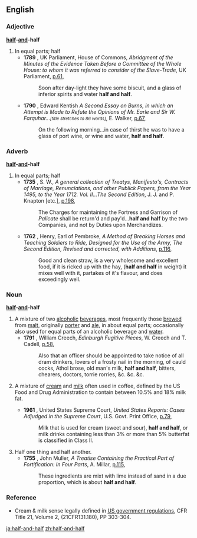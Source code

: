 ==English==

===Adjective===
'''[[half]]-[[and]]-half'''
#In equal parts; half 
#*'''1789''' {{UK}}, UK Parliament, House of Commons, ''Abridgment of the Minutes of the Evidence Taken Before a Committee of the Whole House: to whom it was referred to consider of the Slave-Trade'', UK Parliament, [http://books.google.com/books?vid=OCLC28751368&id=U1cSAAAAIAAJ&pg=RA3-PA61&lpg=RA3-PA61&dq=half-and-half+date:1781-1790&num=100 p.61],
#*:Soon after day-light they have some biscuit, and a glass of inferior spirits and water '''half and half'''.
#*'''1790''' {{UK}}, Edward Kentish ''A Second Essay on Burns, in which an Attempt is Made to Refute the Opinions of Mr. Earle and Sir W. Farquhar...<small>[title stretches to 86 words]</small>'', E. Walker, [http://books.google.com/books?vid=OCLC14760990&id=I1eQngSVqWsC&pg=RA1-PA67&lpg=RA1-PA67&dq=half-and-half+date:1791-1800&num=100 p.67],
#*: On the following morning...in case of thirst he was to have a glass of port wine, or wine and water, '''half and half'''.


===Adverb===
'''[[half]]-[[and]]-half'''
#In equal parts; half
#*'''1735''' {{UK}}, S. W., ''A general collection of Treatys, Manifesto's, Contracts of Marriage, Renunciations, and other Publick Papers, from the Year 1495, to the Year 1712. Vol. II...The Second Edition'', J. J. and P. Knapton [etc.], [http://books.google.com/books?vid=OCLC15292587&id=U8nYFSTQhXcC&pg=RA1-PA198&lpg=RA1-PA198&dq=half-and-half+date:1720-1740&num=100 p.198], 
#*:The Charges for maintaining the Fortress and Garrison of ''Palicate'' shall be return'd and pay'd...'''half and half''' by the two Companies, and not by Duties upon Merchandizes.
#*'''1762''' {{UK}}, Henry, Earl of Pembroke, ''A Method of Breaking Horses and Teaching Soldiers to Ride, Designed for the Use of the Army, The Second Edition, Revised and corrected, with Additions'', [http://books.google.com/books?vid=0H5tUSFzK7ko8fZu&id=VW8FAAAAQAAJ&pg=PA116&lpg=PA116&dq=half-and-half+date:1761-1770&num=100#PPA116,M1 p.116],
#*:Good and clean straw, is a very wholesome and excellent food, if it is ricked up with the hay, ('''half and half''' in weight) it mixes well with it, partakes of it's flavour, and does exceedingly well.

===Noun===
'''[[half]]-[[and]]-half'''
# A mixture of two [[alcoholic]] [[beverage]]s, most frequently those [[brew#Verb|brewed]] from [[malt]], originally [[porter]] and [[ale]], in about equal parts; occasionally also used for equal parts of an alcoholic beverage and [[water]]. <!-- Dickens reference removed, as usage predates him -->
#*'''1791''' {{UK}}, William Creech, ''Edinburgh Fugitive Pieces'', W. Creech and T. Cadell, [http://books.google.com/books?vid=OCLC23646488&id=64xZvKwveSUC&pg=PA58&lpg=PA58&dq=half-and-half+date:1791-1800&num=100#PPA58,M1 p.58],
#*:Also that an officer should be appointed to take notice of all dram drinkers, lovers of a frosty nail in the morning, of cauld cocks, Athol brose, old man's milk, '''half and half''', bitters, chearers, doctors, torrie rorries, &c. &c. &c.
#{{US}} A mixture of [[cream]] and [[milk]] often used in coffee, defined by the US Food and Drug Administration to contain between 10.5% and 18% milk fat.
#*'''1961''' {{US}}, United States Supreme Court, ''United States Reports: Cases Adjudged in the Supreme Court'', U.S. Govt. Print Office, [http://books.google.com/books?vid=OCLC04384322&id=ny_KFJjDNmUC&pg=RA1-PA79&lpg=RA1-PA79&dq=half-and-half+date:1791-1800&num=100#PRA1-PA79,M1 p.79],
#*:Milk that is used for cream (sweet and sour), '''half and half''', or milk drinks containing less than 3% or more than 5% butterfat is classified in Class II.
# Half one thing and half another.
#*'''1755''' {{UK}}, John Muller, ''A Treatise Containing the Practical Part of Fortification: In Four Parts'', A. Millar, [http://books.google.com/books?vid=0jYkvhKtBTYv4E07PC&id=i8gk6KM_q5cC&pg=RA10-PA115&lpg=RA10-PA115&dq=half-and-half+date:1741-1760&num=100 p.115],
#*: These ingredients are mixt with lime instead of sand in a due proportion, which is about '''half and half'''.


===Reference===
* Cream & milk sense legally defined in [http://vm.cfsan.fda.gov/~lrd/FCF131.html US government regulations], CFR Title 21, Volume 2, (21CFR131.180), PP 303-304.

[[ja:half-and-half]]
[[zh:half-and-half]]